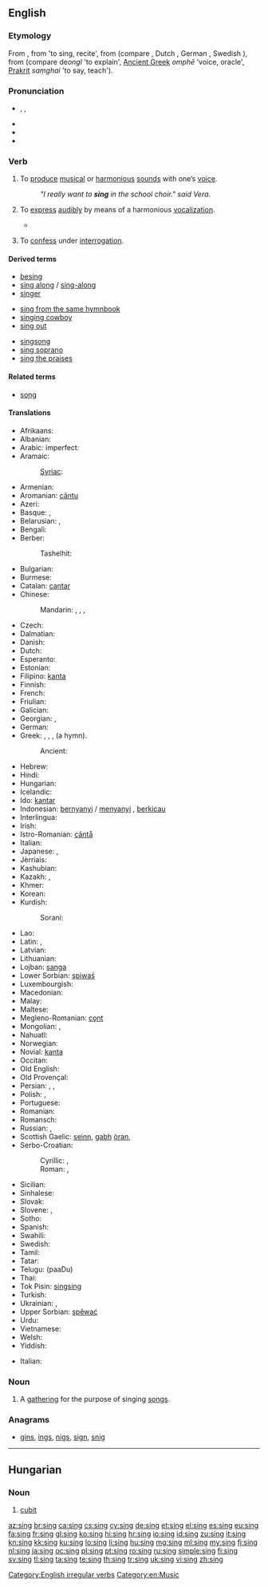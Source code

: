 {{also|sing.}}
==English==

===Etymology===
From {{etyl|enm}} {{term|singen|lang=enm}}, from {{etyl|ang}} {{term|singan|lang=ang}} 'to sing, recite', from {{etyl|gem-pro|en}} {{recons|singwanan|lang=gem-pro}} (compare {{etyl|fy|-}} {{term|sjonge|lang=fy}}, Dutch {{term|zingen|lang=nl}}, German {{term|singen|lang=de}}, Swedish {{term|sjunga|lang=sv}}), from {{etyl|ine-pro|en}} {{recons|sengʷh-|lang=ine-pro}} (compare {{etyl|cy|-}} de''ongl'' 'to explain', [[Ancient Greek]] ''omphē'' 'voice, oracle', [[Prakrit]] ''saṃghai'' 'to say, teach').

===Pronunciation===
* {{enPR|sĭng}}, {{IPA|/sɪŋ/}}, {{X-SAMPA|/sIN/}}
* {{audio|en-uk-sing.ogg|Audio (UK)}}
* {{audio|en-us-sing.ogg|Audio (US)}}
* {{rhymes|ɪŋ}}

===Verb===
{{en-verb|sings|singing|sang|sung}}

# {{intransitive}} To [[produce]] [[musical]] or [[harmonious]] [[sound]]s with one’s [[voice]].
#: ''"I really want to '''sing''' in the school choir." said Vera''.
# {{transitive}} To [[express]] [[audibly]] by means of a harmonious [[vocalization]].
#* {{quote-book|1852|Mrs M.A. Thompson|chapter=The Tutor's Daughter|Graham's American Monthly Magazine of Literature, Art, and Fashion|page=266|url=http://books.google.com/books?id=hdcRAAAAYAAJ&pg=PA266
|passage=In the lightness of my heart I '''sang''' catches of songs as my horse gayly bore me along the well-remembered road.}}
# {{slang}} To [[confess]] under [[interrogation]].

====Derived terms====
{{rel-top3|Terms derived from the verb "sing"}}
* [[besing]]
* [[sing along]] / [[sing-along]]
* [[singer]]
{{rel-mid3}}
* [[sing from the same hymnbook]]
* [[singing cowboy]]
* [[sing out]]
{{rel-mid3}}
* [[singsong]]
* [[sing soprano]]
* [[sing the praises]]
{{rel-bottom}}

====Related terms====
* [[song]]

====Translations====
{{trans-top|to produce harmonious sounds with one’s voice}}
* Afrikaans: {{t-|af|sing|xs=Afrikaans}}
* Albanian: {{t-|sq|këndoj}}
* Arabic: {{t-|ar|غنى|tr=ġánnā}} imperfect: {{t-|ar|يغني|tr=yuġánnī}}
* Aramaic:
*: [[Syriac]]: {{tø|syc|ܙܡܪ|tr=zmer|sc=Syrc}}
* Armenian: {{t-|hy|երգել|tr=yergel}}
* Aromanian: [[cãntu]]
* Azeri: {{t+|az|oxumaq|xs=Azeri}}
* Basque: {{t+|eu|abestu|xs=Basque}}, {{t+|eu|kantatu|xs=Basque}}
* Belarusian: {{t-|be|спяваць|tr=spjavác’|xs=Belarusian}} {{impf}}, {{t-|be|заспяваць|tr=zaspjavác’|xs=Belarusian}} {{pf.}}
* Bengali: {{t-|bn|গাওয়া|tr=gaoya|sc=Beng|xs=Bengali}}
* Berber:
*: Tashelhit: {{tø|shi|ttirir}}
* Bulgarian: {{t+|bg|пея|tr=péja}}
* Burmese: {{l|my|သီချင်း|sc=Mymr}}{{l|my|ဆို|sc=Mymr|tr=thăchin: hso}} {{literally|"say a song"}}
* Catalan: [[cantar]]
* Chinese:
*: Mandarin: {{t|zh|唱歌|tr=chànggē|sc=Hani}}, {{t+|zh|唱|tr=chàng|sc=Hani}}, {{t+|zh|鳴|sc=Hani}}, {{t+|zh|鸣|tr=míng|sc=Hani}} {{qualifier|of birds}}
* Czech: {{t+|cs|zpívat}}
* Dalmatian: {{tø|dlm|cantur}}
* Danish: {{t+|da|synge}}
* Dutch: {{t+|nl|zingen}}
* Esperanto: {{t-|eo|kanti|xs=Esperanto}}
* Estonian: {{t-|et|laulma}}
* Filipino: [[kanta]]
* Finnish: {{t+|fi|laulaa}}
* French: {{t+|fr|chanter}}
* Friulian: {{tø|fur|cjantâ}}
* Galician: {{t+|gl|cantar|xs=Galician}}
* Georgian: {{t-|ka|მღერიან|tr=mḡerian|sc=Geor}}, {{t-|ka|მღერა|tr=mghera|sc=Geor}}
* German: {{t+|de|singen}}
* Greek: {{t-|el|τραγουδάω|tr=tragoudáo}}, {{t+|el|τραγουδώ|tr=tragoudó}}, {{t+|el|άδω|tr=ádo}}, {{t+|el|ψέλνω|tr=psélno}} (a hymn).
*: Ancient: {{tø|grc|ᾄδω|tr=adō|sc=polytonic}}
* Hebrew: {{t+|he|שר|tr=shar}}
* Hindi: {{t-|hi|गाना|tr=gānā|xs=Hindi}}
* Hungarian: {{t+|hu|énekel}}
* Icelandic: {{t+|is|syngja}}
* Ido: [[kantar]]
* Indonesian: [[nyanyi|bernyanyi]] / [[nyanyi|menyanyi]] {{qualifier|of a person}}, [[kicau|berkicau]] {{qualifier|of a bird}}
* Interlingua: {{t-|ia|cantar}}
* Irish: {{t-|ga|can|xs=Irish}}
* Istro-Romanian: [[cântå]]
* Italian: {{t+|it|cantare}}
* Japanese: {{t+|ja|歌う|tr=うたう, utau}}, {{t+|ja|鳴く|tr=なく, naku}} {{qualifier|of birds}}
* Jèrriais: {{tø|roa-jer|chanter}}
* Kashubian: {{t-|csb|spiéwac|xs=Kashubian}}
* Kazakh: {{t|kk|өлең айту|tr=öleñ aytw|sc=Cyrl}}, {{t|kk|өлеңдету|tr=öleñdetw|sc=Cyrl}}
* Khmer: {{t+|km|ច្រៀង|tr=jrieng|sc=Khmr}}
* Korean: {{t+|ko|노래하다|tr=noraehada|sc=Hang}}
* Kurdish:
*: Sorani: {{ku-Arab|[[گۆرانی وتن]]}}
{{trans-mid}}
* Lao: {{t-|lo|ຮ້ອງເພງ|tr=hɔ̑ːŋ|sc=Laoo}}
* Latin: {{t-|la|cano}}, {{t+|la|canto}}
* Latvian: {{t-|lv|dziedāt}}
* Lithuanian: {{t-|lt|dainuoti}}
* Lojban: [[sanga]]
* Lower Sorbian: [[spiwaś]]
* Luxembourgish: {{t-|lb|sangen}}
* Macedonian: {{t-|mk|пее|tr=pée}}
* Malay: {{t-|ms|menyanyi}}
* Maltese: {{t-|mt|kanta}}
* Megleno-Romanian: [[cǫnt]]
* Mongolian: {{t-|mn|дуу дуулах|tr=duu duulakh|sc=Cyrl|xs=Mongolian}}, {{t-|mn|магтан дуулах|tr=magtan duulakh|sc=Cyrl|xs=Mongolian}}
* Nahuatl: {{t+|nah|cuīca|xs=Nahuatl}}
* Norwegian: {{t+|no|synge}}
* Novial: [[kanta]]
* Occitan: {{t+|oc|cantar|xs=Occitan}}
* Old English: {{t-|ang|singan|xs=Old English}}
* Old Provençal: {{tø|pro|chantar}}
* Persian: {{t+|fa|سرودن|tr=sorudan|sc=fa-Arab}}, {{t+|fa|آواز خواندن|tr=âvâz xândan|sc=fa-Arab}}, {{t+|fa|خواندن|tr=xândan|sc=fa-Arab}}
* Polish: {{t+|pl|śpiewać}} {{impf}}, {{t-|pl|zaśpiewać}} {{pf.}}
* Portuguese: {{t+|pt|cantar}}
* Romanian: {{t+|ro|cânta}}
* Romansch: {{t-|rm|chantar|xs=Romansch}}
* Russian: {{t+|ru|петь|tr=pet’}} {{impf}}, {{t+|ru|спеть|tr=spet’}} {{pf.}}
* Scottish Gaelic: [[seinn]], [[gabh]] [[òran]], {{qualifier|bird}} {{t-|gd|ceileir|xs=Scottish Gaelic}}
* Serbo-Croatian:
*: Cyrillic: {{t-|sh|певати}}, {{t-|sh|пјевати}}
*: Roman: {{t-|sh|pevati}}, {{t-|sh|pjevati}}
* Sicilian: {{t+|scn|cantari|xs=Sicilian}}
* Sinhalese: {{t-|si|ගයනවා|tr=gayanavā|sc=Sinh}}
* Slovak: {{t-|sk|spievať}}
* Slovene: {{t+|sl|peti}}, {{t-|sl|zapeti}}
* Sotho: {{t+|st|bina|xs=Sotho}}
* Spanish: {{t+|es|cantar}}
* Swahili: {{t-|sw|imba}}
* Swedish: {{t+|sv|sjunga}}
* Tamil: {{t+|ta|பாடு|tr=pāṭu|sc=Taml}}
* Tatar: {{t+|tt|җырларга|tr=cırlarğa|sc=Cyrl}}
* Telugu: {{t+|te|పాడు}} (paaDu)
* Thai: {{t-|th|ขับร้อง|tr=kàp róng}}
* Tok Pisin: [[singsing]]
* Turkish: {{t+|tr|şarkı söylemek}}
* Ukrainian: {{t+|uk|співати|tr=spiváty|xs=Ukrainian}} {{impf}}, {{t-|uk|заспівати|tr=заspiváty|xs=Ukrainian}} {{pf.}}
* Upper Sorbian: [[spěwać]]
* Urdu: {{t+|ur|گانا|tr=gānā|xs=Urdu}}
* Vietnamese: {{t+|vi|hát|xs=Vietnamese}}
* Welsh: {{t+|cy|canu|xs=Welsh}}
* Yiddish: {{t-|yi|זינגען|tr=zingen|sc=Hebr}}
{{trans-bottom}}
{{trans-top|confess under interrogation}}
* Italian: {{t+|it|cantare}}
{{trans-mid}}
{{trans-bottom}}

===Noun===
{{en-noun}}

# A [[gathering]] for the purpose of singing [[song]]s.

===Anagrams===
* [[gins#English|gins]], [[ings#English|ings]], [[nigs#English|nigs]], [[sign#English|sign]], [[snig#English|snig]]

[[Category:English irregular verbs]]
[[Category:en:Music]]

----

==Hungarian==

===Noun===
{{head|hu|noun}}

# [[cubit]]

[[az:sing]]
[[br:sing]]
[[ca:sing]]
[[cs:sing]]
[[cy:sing]]
[[de:sing]]
[[et:sing]]
[[el:sing]]
[[es:sing]]
[[eu:sing]]
[[fa:sing]]
[[fr:sing]]
[[gl:sing]]
[[ko:sing]]
[[hi:sing]]
[[hr:sing]]
[[io:sing]]
[[id:sing]]
[[zu:sing]]
[[it:sing]]
[[kn:sing]]
[[kk:sing]]
[[ku:sing]]
[[lo:sing]]
[[li:sing]]
[[hu:sing]]
[[mg:sing]]
[[ml:sing]]
[[my:sing]]
[[fj:sing]]
[[nl:sing]]
[[ja:sing]]
[[oc:sing]]
[[pl:sing]]
[[pt:sing]]
[[ro:sing]]
[[ru:sing]]
[[simple:sing]]
[[fi:sing]]
[[sv:sing]]
[[tl:sing]]
[[ta:sing]]
[[te:sing]]
[[th:sing]]
[[tr:sing]]
[[uk:sing]]
[[vi:sing]]
[[zh:sing]]